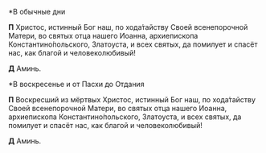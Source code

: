 *В обычные дни

**П** Христос, истинный Бог наш, по хода́тайству Своей всенепорочной Матери, во святых отца нашего Иоанна, архиепископа Константино́польского, Златоуста, и всех святых, да помилует и спасёт нас, как благой и человеколюбивый!

**Д** Аминь.

*В воскресенье и от Пасхи до Отдания

**П** Воскресший из мёртвых Христос, истинный Бог наш, по хода́тайству Своей всенепорочной Матери, во святых отца нашего Иоанна, архиепископа Константино́польского, Златоуста, и всех святых, да помилует и спасёт нас, как благой и человеколюбивый!

**Д** Аминь.
